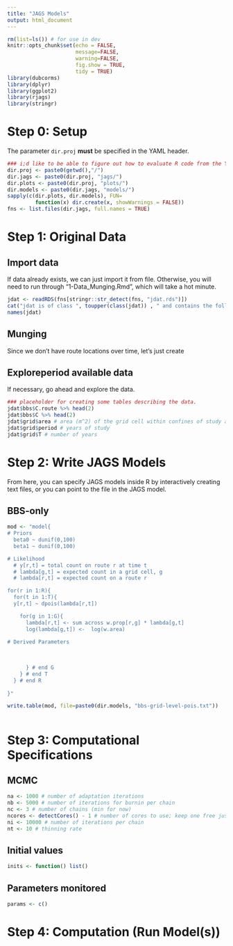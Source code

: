 ```yaml
---
title: "JAGS Models"
output: html_document
---
```


```r
rm(list=ls()) # for use in dev
knitr::opts_chunk$set(echo = FALSE, 
                      message=FALSE, 
                      warning=FALSE,
                      fig.show = TRUE,
                      tidy = TRUE)
library(dubcorms)
library(dplyr)
library(ggplot2)
library(rjags)
library(stringr)
```
# Step 0: Setup
The parameter `dir.proj` __must__ be specified in the YAML header. 

```r
### i;d like to be able to figure out how to evaluate R code from the YAML header but thats for another time. see this SO issue:https://stackoverflow.com/questions/45646135/evaluating-r-code-in-yaml-header
dir.proj <- paste0(getwd(),"/")
dir.jags <- paste0(dir.proj, "jags/")
dir.plots <- paste0(dir.proj, "plots/")
dir.models <- paste0(dir.jags, "models/")
sapply(c(dir.plots, dir.models), FUN=
         function(x) dir.create(x, showWarnings = FALSE))
fns <- list.files(dir.jags, full.names = TRUE)
```
# Step 1: Original Data
## Import data
If data already exists, we can just import it from file. Otherwise, you will need to run through "1-Data_Munging.Rmd", which will take a hot minute.
```r
jdat <- readRDS(fns[stringr::str_detect(fns, "jdat.rds")])
cat("jdat is of class ", toupper(class(jdat)) , " and contains the following ", length(jdat), " lists:")
names(jdat)
```

## Munging
Since we don't have route locations over time, let's just create

## Exploreperiod available data
If necessary, go ahead and explore the data. 
```r
### placeholder for creating some tables describing the data. 
jdat$bbs$C.route %>% head(2)
jdat$bbs$C %>% head(2)
jdat$grid$area # area (m^2) of the grid cell within confines of study area
jdat$grid$period # years of study
jdat$grid$T # number of years
```

# Step 2: Write JAGS Models
From here, you can specify JAGS models inside R by interactively creating text files, or you can point to the file in the JAGS model. 

## BBS-only 
```r
mod <- "model{
# Priors
  beta0 ~ dunif(0,100)
  beta1 ~ dunif(0,100)

# Likelihood
  # y[r,t] = total count on route r at time t 
  # lambda[g,t] = expected count in a grid cell, g
  # lambda[r,t] = expected count on a route r

for(r in 1:R){
  for(t in 1:T){
  y[r,t] ~ dpois(lambda[r,t])

    for(g in 1:G){
      lambda[r,t] <- sum across w.prop[r,g] * lambda[g,t]
      log(lambda[g,t]) <-  log(w.area)

# Derived Parameters
  
  
    
      } # end G
    } # end T
  } # end R
  
}"

write.table(mod, file=paste0(dir.models, "bbs-grid-level-pois.txt"))
```

```r


```




# Step 3: Computational Specifications
## MCMC
```r
na <- 1000 # number of adaptation iterations
nb <- 5000 # number of iterations for burnin per chain
nc <- 3 # number of chains (min for now)
ncores <- detectCores() - 1 # number of cores to use; keep one free just in case, or not
ni <- 10000 # number of iterations per chain
nt <- 10 # thinning rate
```

## Initial values
```r
inits <- function() list()
```

## Parameters monitored
```r
params <- c()
```


# Step 4: Computation (Run Model(s))
```r


```

